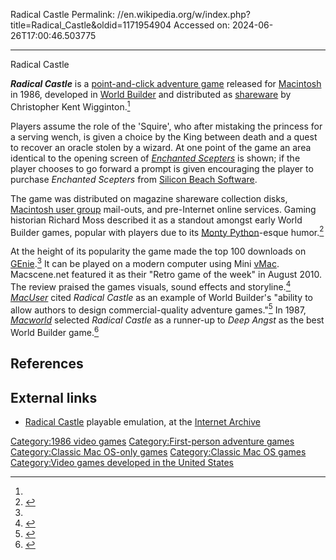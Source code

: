 Radical Castle
Permalink: //en.wikipedia.org/w/index.php?title=Radical_Castle&oldid=1171954904
Accessed on: 2024-06-26T17:00:46.503775



------
Radical Castle
{{Infobox video game
|title = Radical Castle
|image =Radical Castle.png
|image_size =250px
| caption        = Opening title screenshot
|developer = 
|publisher = None
|designer = Christopher Kent Wigginton<ref name=garden>{{cite web |url=http://macintoshgarden.org/games/radical-castle |title=Radical Castle |website=The Macintosh Garden |accessdate=May 31, 2013}}</ref>
|engine = [[World Builder]]
|released = 1986
|genre = [[Adventure game]]
|modes = [[Single player]]
|platforms =[[Macintosh]]
}}

'''''Radical Castle''''' is a [[Graphic adventure game#Point-and-click adventure games|point-and-click adventure game]] released for [[Macintosh]] in 1986, developed in [[World Builder]] and distributed as [[shareware]] by Christopher Kent Wigginton.<ref name="macuser" />

Players assume the role of the 'Squire', who after mistaking the princess for a serving wench, is given a choice by the King between death and a quest to recover an oracle stolen by a wizard. At one point of the game an area identical to the opening screen of ''[[Enchanted Scepters]]'' is shown; if the player chooses to go forward a prompt is given encouraging the player to purchase ''Enchanted Scepters'' from [[Silicon Beach Software]].

The game was distributed on magazine shareware collection disks, [[Macintosh User Group|Macintosh user group]] mail-outs, and pre-Internet online services. Gaming historian Richard Moss described it as a standout amongst early World Builder games, popular with players due to its [[Monty Python]]-esque humor.<ref>{{cite book |title= The Secret History of Mac Gaming |chapter=Game Development for The Rest of Us |last=Moss |first=Richard |page=38 |isbn=978-1-78352-487-7 |date=2018 |publisher=[[Unbound (publisher)|Unbound]] }}</ref> 

At the height of its popularity the game made the top 100 downloads on [[GEnie]].<ref name=garden/> It can be played on a modern computer using Mini [[vMac]]. Macscene.net featured it as their "Retro game of the week" in August 2010. The review praised the games visuals, sound effects and storyline.<ref>{{cite web |url=http://macscene.net/home/features/news-archives/item/radical-castle |title=Radical Castle |last1= |first1= |last2= |first2= |date=August 16, 2010 |website=MacScene |accessdate=May 31, 2013}}</ref> ''[[MacUser]]'' cited ''Radical Castle'' as an example of World Builder's "ability to allow authors to design commercial-quality adventure games."<ref name="macuser">{{cite journal |title=Custom Built |last=Shapiro |first=Neil L. |work=[[MacUser]] |date=April 1987 |page=109 |volume= 3 |number= 4 |publisher=[[Ziff-Davis Publishing]] }}</ref> In 1987, ''[[Macworld]]'' selected ''Radical Castle'' as a runner-up to ''Deep Angst'' as the best World Builder game.<ref>{{cite magazine |title=Shareware and Public Domain Game Awards |work=[[Macworld]] |page=165 |date=November 1987 |volume=4 |number=11 |publisher=PCW Communications, Inc. |last=DeMaria |first=Rusel }}</ref>

==References==
{{reflist}}

==External links==
*[https://archive.org/details/radicalcastle Radical Castle] playable emulation, at the [[Internet Archive]]

[[Category:1986 video games]]
[[Category:First-person adventure games]]
[[Category:Classic Mac OS-only games]]
[[Category:Classic Mac OS games]]
[[Category:Video games developed in the United States]]

{{mac-software-stub}}
{{adventure-videogame-stub}}